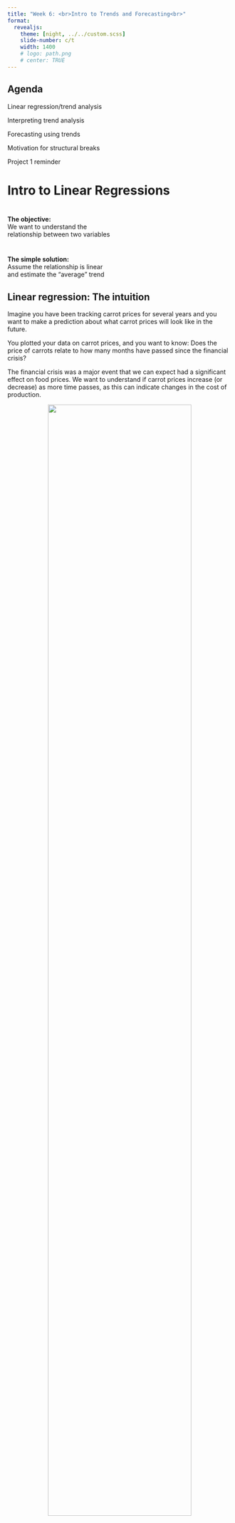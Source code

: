 ```yaml
---
title: "Week 6: <br>Intro to Trends and Forecasting<br>"
format: 
  revealjs:
    theme: [night, ../../custom.scss]
    slide-number: c/t
    width: 1400
    # logo: path.png
    # center: TRUE
---
```


## Agenda 

Linear regression/trend analysis

Interpreting trend analysis

Forecasting using trends

Motivation for structural breaks

Project 1 reminder


<!-- example of big text fit to slide width -->

<!-- ::: {.r-fit-text} -->
<!-- Big Text -->
<!-- ::: -->

<!-- :::: {.columns style="text-align: center"} -->
<!-- ::: {.column width="40%"} -->
<!-- ::: -->
<!-- ::: {.column width="60%"} -->
<!-- ::: -->
<!-- :::: -->


# Intro to Linear Regressions

# 
::: {.r-fit-text }
**The objective:** <br>
We want to understand the <br> 
relationship between two variables
:::
#

::: {.r-fit-text }
**The simple solution:** <br> 
Assume the relationship is linear <br> 
and estimate the "average" trend
:::


## Linear regression: The intuition {.scrollable}

Imagine you have been tracking carrot prices for several years and you want to make a prediction about what carrot prices will look like in the future.

You plotted your data on carrot prices, and you want to know: Does the price of carrots relate to how many months have passed since the financial crisis?

::: {.notes}
The financial crisis was a major event that we can expect had a significant effect on food prices. We want to understand if carrot prices increase (or decrease) as more time passes, as this can indicate changes in the cost of production.

:::

::: {style="text-align: center"}
![](includes/carrot_scatter.png){width="80%"}
::: 

## Linear regression: The intuition {.scrollable}

We can use statistical tools to determine the relationship between "Months since financial crisis" and "Carrot price" to answer questions that cannot always be determined by simply looking at a data plot.

The tool is linear regression, or *regression analysis*.

::: {.notes}

:::

::: {style="text-align: center"}
![](includes/carrot_scatter.png){width="80%"}
::: 

## Regression analysis {.scrollable}

**Regression analysis** is a tool that examines the average relationship between two (or more) variables.

It helps us understand:

- How an outcome, or the "dependent" variable, (carrot price) changes when one or more "independent" variables (months since the financial crisis) change.

- What factors predict a change in an outcome, given a change in an independent variable.

We use regression analysis to:

- Forecast future values of the dependent variable (e.g., what carrot prices might be in the future, given past responses to economic events).

- Evaluate the strength of each predictor, i.e., which independent variables are most strongly correlated with changes in carrot prices.


## Regression analysis, applied {.scrollable}

We use can use linear regression, along with our data, to answer:

1.  Are carrot prices, *on average*, increasing or decreasing?

2.  How much of the observed variation in carrot prices can be explained by a simple time-trend line?

3.  What is the most reasonable prediction of carrot prices 250 months after the financial crisis?

## Exercise 1: Which trend line fits the data best? {.scrollable}
![](includes/carrot_trend2.png){width="45%"}![](includes/carrot_trend3.png){width="45%"}
![](includes/carrot_trend1.png){width="45%"}![](includes/carrot_trend4.png){width="45%"}


## Exercise 1: Which trend line fits the data best? {.scrollable}

It is not easy to eyeball a trend line. 

Regression analysis is useful to determine the best-fitting line.

In simple terms, a "best-fitting" line is one that goes through, or is closest to, most of the data points in the chart.

![](includes/carrot_trend2.png){width="45%"}![](includes/carrot_trend3.png){width="45%"}
![](includes/carrot_trend1.png){width="45%"}![](includes/carrot_trend4.png){width="45%"}

<!---
#
::: {.r-fit-text }
**Which trend line fits the data best?** <br> 
Why?<br> 
:::
--->

## Regression analysis {.scrollable}

![](includes/carrot_ols1.png){width="80%"}


## Regression analysis, applied {.scrollable}

We use can use linear regression, along with our data, to answer:

1.  **Are carrot prices, on average, increasing or decreasing?**

    - **Increasing (slightly)**

2.  How much of the observed variation in carrot prices can be explained by a simple trend line?

3.  What is the most reasonable prediction of carrot prices 250 months after the financial crisis?

## The Ordinary Least Squares Regression 

Ordinary Least Squares (OLS) is the most common estimation method for linear models.

For a good reason: As long as your model satisfies the certain assumptions, you're getting the BEST possible estimates.

<!---
BEST = accurate (unbiased) + most precise (best)
--->

Tableau, Excel, and other programs use OLS to estimate trend lines.

<!---
## OLS: Unbiased {.scrollable}

What do we mean by "unbiased"?

- predictions are correct on average

- the average value of errors (the distance between observations and predictions) equals zero

# 
![](includes/estimates_bias.png){width="100%"}

::: {style="font-size: 80%;"}
*Source:* [Statistics by Jim](https://statisticsbyjim.com/regression/gauss-markov-theorem-ols-blue/)

:::

## OLS: Best {.scrollable}

What do we mean by "best"?

- predictions have the smallest possible variance

- larger variance = larger probability that our estimates are further away from the correct/true/observed value

# 
![](includes/estimates_precision.png){width="100%"}

::: {style="font-size: 80%;"}
*Source:* [Statistics by Jim](https://statisticsbyjim.com/regression/gauss-markov-theorem-ols-blue/)

:::

--->

## The OLS regression equation {.scrollable}

The following equation represents the mathematical relationship between an independent variable and a dependent variable. 

![](includes/reg_eq.png){width="80%"}
The $\beta_1$ coefficient:

- Acts as the "weight" that the independent variable has in predicting the dependent variable.

- Tells you how much the dependent variable is expected to increase (or decrease) when the independent variable increases by one unit.

The $\beta_0$ coefficient:

- This is our intercept term.

- It is the value of the dependent variable when all the independent variables are zero.

- It represents the expected value of the outcome you're interested in predicting when all of your predictor variables are zero.

::: {.notes}
Beta 1: If you're looking at the relationship between hours studied (independent variable) and exam score (dependent variable), the coefficient of the hours studied tells you how many points you'd expect the exam score to increase for every additional hour studied. If the coefficient is 2, it means that for each additional hour studied, the exam score is expected to increase by 2 points, holding all else constant.

The coefficient essentially acts as a weight that quantifies the impact of one unit change in the independent variable on the dependent variable.

Beta 0: In the same study examining the relationship between hours studied and test scores, the intercept would indicate the predicted test score for a student who did not study at all (zero hours). If the intercept is 50, it suggests that a student is expected to score 50 on the test without studying, assuming the model holds true and all other factors are constant.
:::

<!---
## OLS Estimation {.scrollable}

**Problem:** 

We need to estimate $\beta_0$ and $\beta_1$ using observed values of $Y_i$ and $X_i$

**Solution:** 

$$
\widehat{\beta}_0 = \bar{Y} - \frac{\sum_{i=1}^n\left(Y_i-\bar{Y}\right)\left(X_i-\bar{X}\right)}{\sum_{i=1}^n\left( X_i-\bar{X} \right)^2}\cdot \bar{X}
$$

$$
\widehat{\beta}_1 = \frac{\sum_{i=1}^n\left(Y_i-\bar{Y}\right)\left(X_i-\bar{X}\right)}{\sum_{i=1}^n\left( X_i-\bar{X} \right)^2}
$$
--->

## Interpretting Tableau regression output

![](includes/carrot_trend_desc.png){width="100%"}

## Q: What is the dependent ("Y") variable?

![](includes/tableau_reg.png){width="100%"}


A. `months_since_crisis`

B. `0.0728323`

C. `Avg. Carrot price`

D. `189.513`

## Q: What is the independent ("X") variable?

![](includes/tableau_reg.png){width="100%"}

A. `months_since_crisis`

B. `0.0728323`

C. `Avg. Carrot price`

D. `189.513`


## Q: What is our estimate of $\beta_0$?

![](includes/tableau_reg.png){width="100%"}


A. `months_since_crisis`

B. `0.0728323`

C. `Avg. Carrot price`

D. `189.513`

## Q: What is our estimate of $\beta_1$?

![](includes/tableau_reg.png){width="100%"}

A. `months_since_crisis`

B. `0.0728323`

C. `Avg. Carrot price`

D. `189.513`

## Discussion: Interpretting Tableau output

![](includes/tableau_reg.png){width="100%"}

$$
Y_i = \beta_0 + \beta_1 X_i + \varepsilon_i
$$

What is does $\beta_0$ represent? How can we interpret it? What does it mean for how the trend line will appear in our visualization?

## Discussion: Interpretting Tableau output

![](includes/tableau_reg.png){width="100%"}

$$
Y_i = \beta_0 + \beta_1 X_i + \varepsilon_i
$$

What is does $\beta_1$ represent? How can we interpret it? What does it mean for how the trend line will appear in our visualization?


## Interpretting Tableau output: What is $R^2$? {.scrollable}

- A statistical measure of how well the model "fits" the data.

- It tells us how much variation of the $Y$ variable is explained by the $X$ variable(s)

- Higher $R^2$ =  better fit; $R^2$ = 1 $\Rightarrow$ all variation is explained. [(More info)](https://www.ncl.ac.uk/webtemplate/ask-assets/external/maths-resources/statistics/regression-and-correlation/coefficient-of-determination-r-squared.html)
![](includes/tableau_reg.png){width="100%"}
Why is this important?

- If you are trying to predict carrot prices based on the number of months since the financial crisis, the $R^2$ will tell us how well our predictions match up with the actual prices.

- If the $R^2$ is 2%, it means that 2% of the reasons why carrot prices change can be figured out just by looking at how many months have passed since the financial crisis. 

::: {.notes}
A low $R^2$ means there's a lot happening with the prices that our model (based on months elapsed alone) can't capture. The higher $R^2$, the more it explains the variation.
:::

## 

![](includes/r_sq.png){width="100%"}

## Regression analysis, applied {.scrollable}

We use can use linear regression, along with our data, to answer:

1.  Are carrot prices, on average, increasing or decreasing?

    - Increasing (slightly)

2.  **How much of the observed variation in carrot prices can be explained by a simple trend line?**

    - **Not much!**

3.  What is the most reasonable prediction of carrot prices 250 months after the financial crisis?

## Interpretting output: What is P-value? {.scrollable}

- Tableau's default P-value is a measure of the significance for slope parameter $\beta_1$

- A p-value measures how surprising your data is under the assumption that there is no effect or no relationship. 

- Smaller p-value = better 

- A p-value of 0.05 or less is often considered statistically significant $\Rightarrow$ statistically significantly different from 0. [(More info)](https://www.w3schools.com/datascience/ds_linear_regression_pvalue.asp)
![](includes/tableau_reg.png){width="100%"}

- In this example, a p-value of 0.02 means that there is a 2% chance of observing these data. We have strong evidence *against* the assumption that there is no relationship.

## Interpretting: What is P-value?

Note that clicking "describe trend line" will also give you a p-value for the intercept parameter.

![](includes/tableau_describe.png){width="100%"}


## Q: How well does the model fit the data?

![](includes/exercise.png){width="100%"}


A. Extremely well

B. Decent

C. Not well

## Q: How confident are you that the estimated slope is different from zero?

![](includes/exercise.png){width="100%"}


A. Very

B. Somewhat

C. Not at all

## Using OLS regressions to forecast

::: {style="text-align: center"}
![](includes/forecast.jpeg){width="75%"}

::: 

## Using OLS regressions to forecast

**How?**

- Continue/extend your trend beyond your time series

- Tableau and other programs can do this for you automatically

- You can also do this manually by plugging in values of your $X$ variable(s)...

## Using OLS regressions to forecast

**What is the most reasonable prediction of carrot prices 250 months after the financial crisis?**

![](includes/tableau_reg.png){width="100%"}

$$
\hat{Y} = 189.513 + 0.0728323*(250) = 207.721
$$


##
::: {style="text-align: center"}
![](includes/linear_forecast.png){width="75%"}

::: 

## Regression analysis, applied {.scrollable}

How could we use these data to answer:

1.  Are carrot prices, on average, increasing or decreasing?

    - Increasing (slightly)

2.  How much of the observed variation in carrot prices can be explained by a simple trend line?

    - Not much!

3.  **What is the most reasonable prediction of carrot prices 250 months after the financial crisis?**

    - **BEST estimate: 207**


## Considerations when using OLS to forecast

1. Is your relationship linear?

## 
::: {style="text-align: center"}
![](includes/nonlinear_trend.webp){width="80%"}

::: 

## Considerations when using OLS to forecast

1. Is your relationship linear?

    - Consider including a non-linear transformation of your X variable, e.g., $Y_i = \beta_0 +\beta_1 X_i +\beta_2 X_i^2 +\varepsilon_i$

2. What time period should you use to estimate the trend?

## 
::: {style="text-align: center"}
![](includes/carrot_longtrend.png){width="70%"}

::: 

## Considerations when using OLS to forecast

1. Is your relationship linear?

    - Consider including a non-linear transformation of your X variable, e.g., $Y_i = \beta_0 +\beta_1 X_i +\beta_2 X_i^2 +\varepsilon_i$

2. What time period should you use to estimate the trend?

    - Test for structural breaks

    - Decide how to account for structural breaks

    - E.g., Are structural breaks regularly occuring? (perhaps prices jump every 20 years)

## Cautionary note 

- We will teach you enough to be dangerous.

- We are introducing you to the tip of the analytical iceberg.  Learn more before you put this into practice.

- Incorrect analysis can lead to worse conclusions than no analysis.

::: {.incremental}

- Be wary of causal conclusions!

:::

## The "effect" of education on income?

::: {style="text-align: center"}
![](includes/income_educ.png){width="60%"}

:::


# 
::: {.r-fit-text }
CORRELATION $\neq$ CAUSATION

:::



## REMINDER: Project 1

Groups of 2

Choose an ag biz or enre management question to answer with time series data

Collect time series data

Analyze trends 

Generate a forecast 

Present results in a recorded video